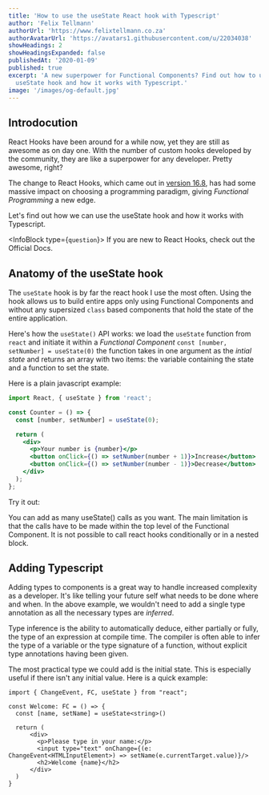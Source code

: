 ```yaml
---
title: 'How to use the useState React hook with Typescript'
author: 'Felix Tellmann'
authorUrl: 'https://www.felixtellmann.co.za'
authorAvatarUrl: 'https://avatars1.githubusercontent.com/u/22034038'
showHeadings: 2
showHeadingsExpanded: false
publishedAt: '2020-01-09'
published: true
excerpt: 'A new superpower for Functional Components? Find out how to use the
  useState hook and how it works with Typescript.'
image: '/images/og-default.jpg'
---
```


## Introdocution

React Hooks have been around for a while now, yet they are still as awesome
as on day one. With the number of custom hooks developed by the community, they are like a
superpower for any developer. Pretty awesome, right?

The change to React Hooks, which came out in
[version 16.8](https://reactjs.org/docs/hooks-intro.html), has had some massive impact on
choosing a programming paradigm, giving _Functional Programming_ a new edge.

Let's find out how we can use the useState hook and how it works with Typescript.






<InfoBlock type={`question`}>
  If you are new to React Hooks, check out
  the <Link href="https://reactjs.org/docs/hooks-intro.html">Official Docs</Link>.
</InfoBlock>

## Anatomy of the useState hook

The `useState` hook is by far the react hook I use the most often. Using the hook allows
us to build entire apps only using Functional Components and without any supersized
`class` based components that hold the state of the entire application.

Here's how the `useState()` API works: we load the `useState` function from `react` and
initiate it within a _Functional Component_ `const [number, setNumber] = useState(0)`
the function takes in one argument as the _intial state_ and returns an array with two items:
the variable containing the state and a function to set the state.

Here is a plain javascript example:

```jsx:example.jsx
import React, { useState } from 'react';

const Counter = () => {
  const [number, setNumber] = useState(0);

  return (
    <div>
      <p>Your number is {number}</p>
      <button onClick={() => setNumber(number + 1)}>Increase</button>
      <button onClick={() => setNumber(number - 1)}>Decrease</button>
    </div>
  );
};
```

Try it out:

<IframeExample src="/examples/useState-typescript-1" title="useState Example" />

You can add as many useState() calls as you want. The main limitation is that the calls
have to be made within the top level of the Functional Component. It is not possible to call
react hooks conditionally or in a nested block.

## Adding Typescript

Adding types to components is a great way to handle increased complexity as a developer.
It's like telling your future self what needs to be done where and when. In the above example,
we wouldn't need to add a single type annotation as all the necessary types are _inferred_.

<InfoBlock type="quote">
  Type inference is the ability to automatically deduce, either partially or fully, the
  type of an expression at compile time. The compiler is often
  able to infer the type of a variable or the type signature of a function, without
  explicit type annotations having been given.
</InfoBlock>

The most practical type we could add is the initial state. This is especially useful if there
isn't any initial value. Here is a quick example:

```tsx:example.tsx
import { ChangeEvent, FC, useState } from "react";

const Welcome: FC = () => {
  const [name, setName] = useState<string>()

  return (
      <div>
        <p>Please type in your name:</p>
        <input type="text" onChange={(e: ChangeEvent<HTMLInputElement>) => setName(e.currentTarget.value)}/>
        <h2>Welcome {name}</h2>
      </div>
  )
}
```

<IframeExample src="/examples/useState-typescript-2"
               title="useState Typescript Example" />

